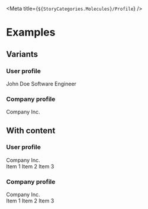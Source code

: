 
<Meta title={`${StoryCategories.Molecules}/Profile`} />

<ProfileDocs />

# Examples

## Variants

### User profile

<Canvas>
    <p-profile>
        <p-avatar slot="avatar" />
        <span slot="title">John Doe</span>
        <span slot="subtitle">Software Engineer</span>
    </p-profile>
</Canvas>

### Company profile

<Canvas>
    <p-profile variant="company">
        <p-avatar slot="avatar" />
        <span slot="title">Company Inc.</span>
    </p-profile>
</Canvas>

## With content

### User profile

<Canvas>
    <div class="flex h-48 justify-center">
        <p-profile>
            <p-avatar slot="avatar" />
            <span slot="title">Company Inc.</span>
            <div slot="dropdown">
                <p-dropdown-menu-item>Item 1</p-dropdown-menu-item>
                <p-dropdown-menu-item>Item 2</p-dropdown-menu-item>
                <p-dropdown-menu-item>Item 3</p-dropdown-menu-item>
            </div>
        </p-profile>
    </div>
</Canvas>

### Company profile

<Canvas>
    <div class="flex h-48 items-end justify-center">
        <p-profile variant="company">
            <p-avatar slot="avatar" />
            <span slot="title">Company Inc.</span>
            <div slot="dropdown">
                <p-dropdown-menu-item>Item 1</p-dropdown-menu-item>
                <p-dropdown-menu-item>Item 2</p-dropdown-menu-item>
                <p-dropdown-menu-item>Item 3</p-dropdown-menu-item>
            </div>
        </p-profile>
    </div>
</Canvas>
